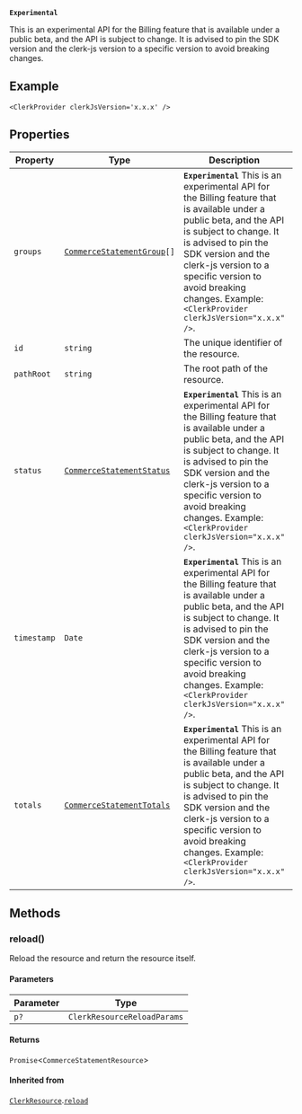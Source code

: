 **`Experimental`**

This is an experimental API for the Billing feature that is available under a public beta, and the API is subject to change.
It is advised to pin the SDK version and the clerk-js version to a specific version to avoid breaking changes.

## Example

```tsx
<ClerkProvider clerkJsVersion='x.x.x' />
```

## Properties

| Property                           | Type                                                                  | Description                                                                                                                                                                                                                                                                                                         | Overrides                                                           |
| ---------------------------------- | --------------------------------------------------------------------- | ------------------------------------------------------------------------------------------------------------------------------------------------------------------------------------------------------------------------------------------------------------------------------------------------------------------- | ------------------------------------------------------------------- |
| <a id="groups"></a> `groups`       | <code>[CommerceStatementGroup](commerce-statement-group.mdx)[]</code> | **`Experimental`** This is an experimental API for the Billing feature that is available under a public beta, and the API is subject to change. It is advised to pin the SDK version and the clerk-js version to a specific version to avoid breaking changes. Example: `<ClerkProvider clerkJsVersion="x.x.x" />`. | -                                                                   |
| <a id="id"></a> `id`               | `string`                                                              | The unique identifier of the resource.                                                                                                                                                                                                                                                                              | [`ClerkResource`](clerk-resource.mdx).[`id`](clerk-resource.mdx#id) |
| <a id="pathroot"></a> `pathRoot`   | `string`                                                              | The root path of the resource.                                                                                                                                                                                                                                                                                      | -                                                                   |
| <a id="status"></a> `status`       | [`CommerceStatementStatus`](commerce-statement-status.mdx)            | **`Experimental`** This is an experimental API for the Billing feature that is available under a public beta, and the API is subject to change. It is advised to pin the SDK version and the clerk-js version to a specific version to avoid breaking changes. Example: `<ClerkProvider clerkJsVersion="x.x.x" />`. | -                                                                   |
| <a id="timestamp"></a> `timestamp` | `Date`                                                                | **`Experimental`** This is an experimental API for the Billing feature that is available under a public beta, and the API is subject to change. It is advised to pin the SDK version and the clerk-js version to a specific version to avoid breaking changes. Example: `<ClerkProvider clerkJsVersion="x.x.x" />`. | -                                                                   |
| <a id="totals"></a> `totals`       | [`CommerceStatementTotals`](commerce-statement-totals.mdx)            | **`Experimental`** This is an experimental API for the Billing feature that is available under a public beta, and the API is subject to change. It is advised to pin the SDK version and the clerk-js version to a specific version to avoid breaking changes. Example: `<ClerkProvider clerkJsVersion="x.x.x" />`. | -                                                                   |

## Methods

### reload()

Reload the resource and return the resource itself.

#### Parameters

| Parameter | Type                        |
| --------- | --------------------------- |
| `p?`      | `ClerkResourceReloadParams` |

#### Returns

`Promise`\<`CommerceStatementResource`\>

#### Inherited from

[`ClerkResource`](clerk-resource.mdx).[`reload`](clerk-resource.mdx#reload)
